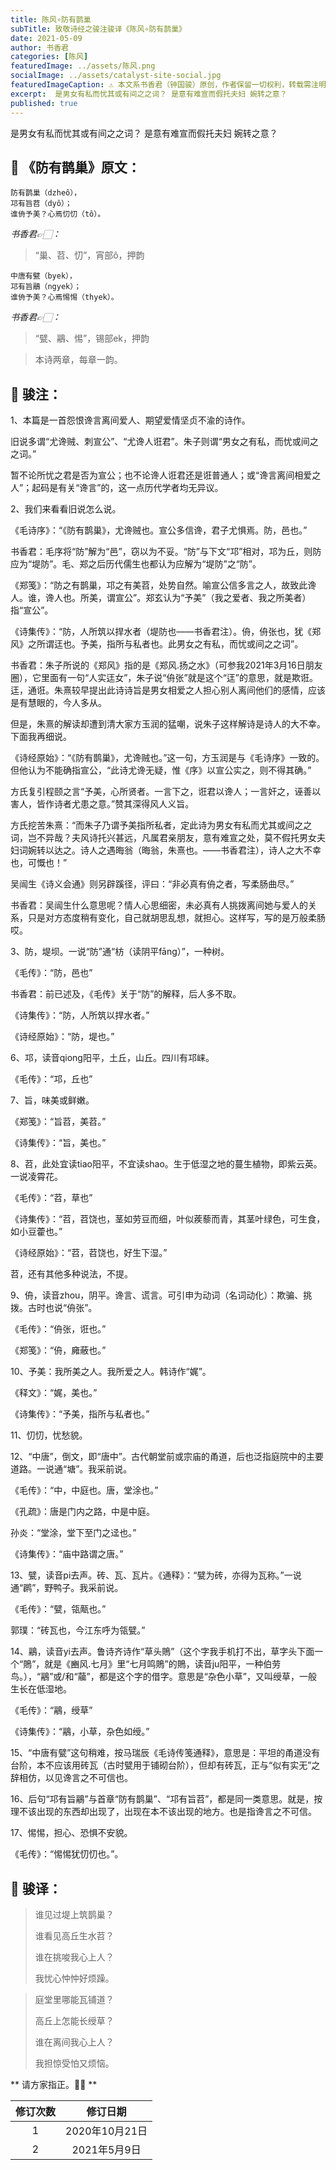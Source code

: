 ```yaml
---
title: 陈风∘防有鹊巢
subTitle: 致敬诗经之骏注骏译《陈风∘防有鹊巢》
date: 2021-05-09
author: 书香君
categories: [陈风]
featuredImage: ../assets/陈风.png
socialImage: ../assets/catalyst-site-social.jpg
featuredImageCaption: ⚠️️ 本文系书香君（钟国骏）原创，作者保留一切权利，转载需注明出处。
excerpt:  是男女有私而忧其或有间之之词？ 是意有难宣而假托夫妇 婉转之意？
published: true
---
```


是男女有私而忧其或有间之之词？
是意有难宣而假托夫妇 婉转之意？



## 🌼 《防有鹊巢》原文：

```
防有鹊巢（dzheô），
邛有旨苕（dyô）；
谁侜予美？心焉忉忉（tô）。
```

*书香君👉🏻：*

> “巢、苕、忉”，宵部ô，押韵

```
中唐有甓（byek），
邛有旨鷊（ngyek）；
谁侜予美？心焉惕惕（thyek）。
```

*书香君👉🏻：*

> “甓、鷊、惕”，锡部ek，押韵

> 本诗两章，每章一韵。


## 🍁️ 骏注：

1、本篇是一首怨恨谗言离间爱人、期望爱情坚贞不渝的诗作。

旧说多谓“尤谗贼、刺宣公”、“尤谗人诳君”。朱子则谓“男女之有私，而忧或间之之词。”

暂不论所忧之君是否为宣公；也不论谗人诳君还是诳普通人；或“谗言离间相爱之人”；起码是有关“谗言”的，这一点历代学者均无异议。

2、我们来看看旧说怎么说。

《毛诗序》：“《防有鹊巢》，尤谗贼也。宣公多信谗，君子尤惧焉。防，邑也。”

书香君：毛序将“防”解为“邑”，窃以为不妥。“防”与下文“邛”相对，邛为丘，则防应为“堤防”。毛、郑之后历代儒生也都认为应解为“堤防”之“防”。

《郑笺》：“防之有鹊巢，邛之有美苕，处势自然。喻宣公信多言之人，故致此谗人。谁，谗人也。所美，谓宣公”。郑玄认为“予美”（我之爱者、我之所美者）指“宣公”。

《诗集传》：“防，人所筑以捍水者（堤防也——书香君注）。侜，侜张也，犹《郑风》之所谓迋也。予美，指所与私者也。此男女之有私，而忧或间之之词”。

书香君：朱子所说的《郑风》指的是《郑风.扬之水》（可参我2021年3月16日朋友圈），它里面有一句“人实迋女”，朱子说“侜张”就是这个“迋”的意思，就是欺诳。迋，通诳。朱熹较早提出此诗诗旨是男女相爱之人担心别人离间他们的感情，应该是有慧眼的，今人多从。

但是，朱熹的解读却遭到清大家方玉润的猛嘲，说朱子这样解诗是诗人的大不幸。下面我再细说。

《诗经原始》：“《防有鹊巢》，尤谗贼也。”这一句，方玉润是与《毛诗序》一致的。但他认为不能确指宣公，“此诗尤谗无疑，惟《序》以宣公实之，则不得其确。”

方氏复引程颐之言“予美，心所贤者。一言下之，诳君以谗人；一言奸之，诬善以害人，皆作诗者尤患之意。”赞其深得风人义旨。

方氏挖苦朱熹：“而朱子乃谓予美指所私者，定此诗为男女有私而尤其或间之之词，岂不异哉？夫风诗托兴甚远，凡属君亲朋友，意有难宣之处，莫不假托男女夫妇词婉转以达之。诗人之遇晦翁（晦翁，朱熹也。——书香君注），诗人之大不幸也，可慨也！”

吴闿生《诗义会通》则另辟蹊径，评曰：“非必真有侜之者，写柔肠曲尽。”

书香君：吴闿生什么意思呢？情人心思细密，未必真有人挑拨离间她与爱人的关系，只是对方态度稍有变化，自己就胡思乱想，就担心。这样写，写的是万般柔肠哎。

3、防，堤坝。一说“防”通“枋（读阴平fāng）”，一种树。

《毛传》：“防，邑也”

书香君：前已述及，《毛传》关于“防”的解释，后人多不取。

《诗集传》：“防，人所筑以捍水者。”

《诗经原始》：“防，堤也。”

6、邛，读音qiong阳平，土丘，山丘。四川有邛崃。

《毛传》：“邛，丘也”

7、旨，味美或鲜嫩。

《郑笺》：“旨苕，美苕。”

《诗集传》：“旨，美也。”

8、苕，此处宜读tiao阳平，不宜读shao。生于低湿之地的蔓生植物，即紫云英。一说凌霄花。

《毛传》：“苕，草也”

《诗集传》：“苕，苕饶也，茎如劳豆而细，叶似蒺藜而青，其茎叶绿色，可生食，如小豆藿也。”

《诗经原始》：“苕，苕饶也，好生下湿。”

苕，还有其他多种说法，不提。

9、侜，读音zhou，阴平。谗言、谎言。可引申为动词（名词动化）：欺骗、挑拨。古时也说“侜张”。

《毛传》：“侜张，诳也。”

《郑笺》：“侜，㢕蔽也。”

10、予美：我所美之人。我所爱之人。韩诗作“娓”。

《释文》：“娓，美也。”

《诗集传》：“予美，指所与私者也。”

11、忉忉，忧愁貌。

12、“中唐”，倒文，即“唐中”。古代朝堂前或宗庙的甬道，后也泛指庭院中的主要道路。一说通“塘”。我采前说。

《毛传》：“中，中庭也。唐，堂涂也。”

《孔疏》：唐是门内之路，中是中庭。

孙炎：“堂涂，堂下至门之迳也。”

《诗集传》：“庙中路谓之唐。”

13、甓，读音pi去声。砖、瓦、瓦片。《通释》：“甓为砖，亦得为瓦称。”一说通“䴙”，野鸭子。我采前说。

《毛传》：“甓，瓴甋也。”

郭璞：“砖瓦也，今江东呼为瓴甓。”

14、鷊，读音yi去声。鲁诗齐诗作“草头鵙”（这个字我手机打不出，草字头下面一个“鵙”，就是《豳风.七月》里“七月鸣鵙”的鵙，读音ju阳平，一种伯劳鸟。），“鷊”或/和“虉”，都是这个字的借字。意思是“杂色小草”，又叫绶草，一般生长在低湿地。

《毛传》：“鷊，绶草”

《诗集传》：“鷊，小草，杂色如绶。”

15、“中唐有甓”这句稍难，按马瑞辰《毛诗传笺通释》，意思是：平坦的甬道没有台阶，本不应该用砖瓦（古时甓用于铺砌台阶），但却有砖瓦，正与“似有实无”之辞相仿，以见谗言之不可信也。

16、后句“邛有旨鷊”与首章“防有鹊巢”、“邛有旨苕”，都是同一类意思。就是，按理不该出现的东西却出现了，出现在本不该出现的地方。也是指谗言之不可信。

17、惕惕，担心、恐惧不安貌。

《毛传》：“惕惕犹忉忉也。”。


## 🍁️ 骏译：


> 谁见过堤上筑鹊巢？
>
> 谁看见高丘生水苕？
>
> 谁在挑唆我心上人？
>
> 我忧心忡忡好烦躁。
>

> 庭堂里哪能瓦铺道？
>
> 高丘上怎能长绶草？
>
> 谁在离间我心上人？
>
> 我担惊受怕又烦恼。
>



** 请方家指正。🙏🏻 **

| 修订次数      | 修订日期 |
|   :----: |    :----:   |
|  1   | 2020年10月21日       |
|  2   | 2021年5月9日       |
